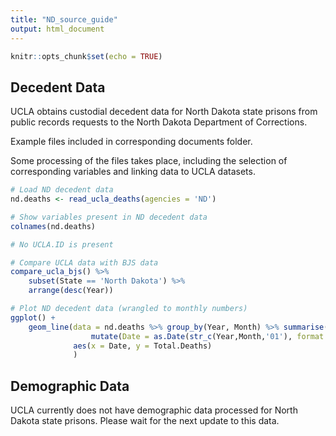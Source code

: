 ```yaml
---
title: "ND_source_guide"
output: html_document
---
```


```r
knitr::opts_chunk$set(echo = TRUE)
```

## Decedent Data

UCLA obtains custodial decedent data for North Dakota state prisons from public records requests to the North Dakota Department of Corrections.

Example files included in corresponding documents folder.

Some processing of the files takes place, including the selection of corresponding variables and linking data to UCLA datasets. 

```r
# Load ND decedent data
nd.deaths <- read_ucla_deaths(agencies = 'ND')

# Show variables present in ND decedent data
colnames(nd.deaths)

# No UCLA.ID is present 

# Compare UCLA data with BJS data
compare_ucla_bjs() %>%
    subset(State == 'North Dakota') %>%
    arrange(desc(Year))

# Plot ND decedent data (wrangled to monthly numbers)
ggplot() +
    geom_line(data = nd.deaths %>% group_by(Year, Month) %>% summarise(Total.Deaths = n()) %>% 
                  mutate(Date = as.Date(str_c(Year,Month,'01'), format = '%Y%B%d')),
              aes(x = Date, y = Total.Deaths)
              )

```


## Demographic Data

UCLA currently does not have demographic data processed for North Dakota state prisons. Please wait for the next update to this data. 
